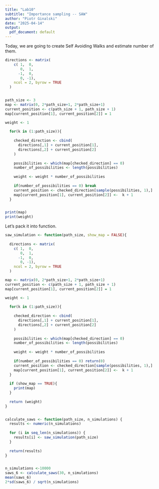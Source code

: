 ```yaml
---
title: "Lab10"
subtitle: "Importance sampling -- SAW"
author: "Piotr Ginalski"
date: "2025-04-14"
output:
  pdf_document: default
---
```


Today, we are going to create Self Avoiding Walks and estimate number of them. 

```r

directions <- matrix(
    c( 1,  0,
       0,  1,
      -1,  0,
       0, -1),
    ncol = 2, byrow = TRUE
  )


path_size <- 3
map <- matrix(0, 2*path_size+1, 2*path_size+1)
current_position <- c(path_size + 1, path_size + 1)
map[current_position[1], current_position[2]] = 1

weight <- 1
  
  for(k in (1:path_size)){
    
    checked_direction <- cbind(
      directions[,1] + current_position[1],
      directions[,2] + current_position[2]
    )
    
    possibilities <- which(map[checked_direction] == 0)
    number_of_possibilities <- length(possibilities)
    
    weight <- weight * number_of_possibilities
    
    if(number_of_possibilities == 0) break
    current_position <- checked_direction[sample(possibilities, 1),]
    map[current_position[1], current_position[2]] <-  k + 1
  }


print(map)
print(weight)
```
Let's pack it into function. 

```r

saw_simulation <- function(path_size, show_map = FALSE){
  
  directions <- matrix(
    c( 1,  0,
       0,  1,
      -1,  0,
       0, -1),
    ncol = 2, byrow = TRUE
  )

map <- matrix(0, 2*path_size+1, 2*path_size+1)
current_position <- c(path_size + 1, path_size + 1)
map[current_position[1], current_position[2]] = 1

weight <- 1
  
  for(k in (1:path_size)){
    
    checked_direction <- cbind(
      directions[,1] + current_position[1],
      directions[,2] + current_position[2]
    )
    
    possibilities <- which(map[checked_direction] == 0)
    number_of_possibilities <- length(possibilities)
    
    weight <- weight * number_of_possibilities
    
    if(number_of_possibilities == 0) return(0)
    current_position <- checked_direction[sample(possibilities, 1),]
    map[current_position[1], current_position[2]] <-  k + 1
  }
  
  if (show_map == TRUE){
    print(map)
  }
  
  return (weight)
}


calculate_saws <- function(path_size, n_simulations) {
  results <- numeric(n_simulations)
  
  for (i in seq_len(n_simulations)) {
    results[i] <- saw_simulation(path_size)  
  }
  
  return(results)         
}


n_simulations <-10000
saws_6 <- calculate_saws(30, n_simulations)
mean(saws_6)
2*sd(saws_6) / sqrt(n_simulations)
```
